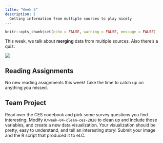 ```yaml
---
title: "Week 5"
description: |
  Getting information from multiple sources to play nicely
---
```


```r
knitr::opts_chunk$set(echo = FALSE, warning = FALSE, message = FALSE)
```

This week, we talk about **merging** data from multiple sources. Also there's a quiz.

![](img/horst-tidy-wrangle.jpg)


## Reading Assignments

No new reading assignments this week! Take the time to catch up on anything you missed.


## Team Project

Read over the CES codebook and pick some survey questions you find interesting. Modify `R/week-04-clean-ces-2020` to clean up and include those variables, and create a new data visualization. Your visualization should be pretty, easy to understand, and tell an interesting story! Submit your image and the R script that produced it to eLC.